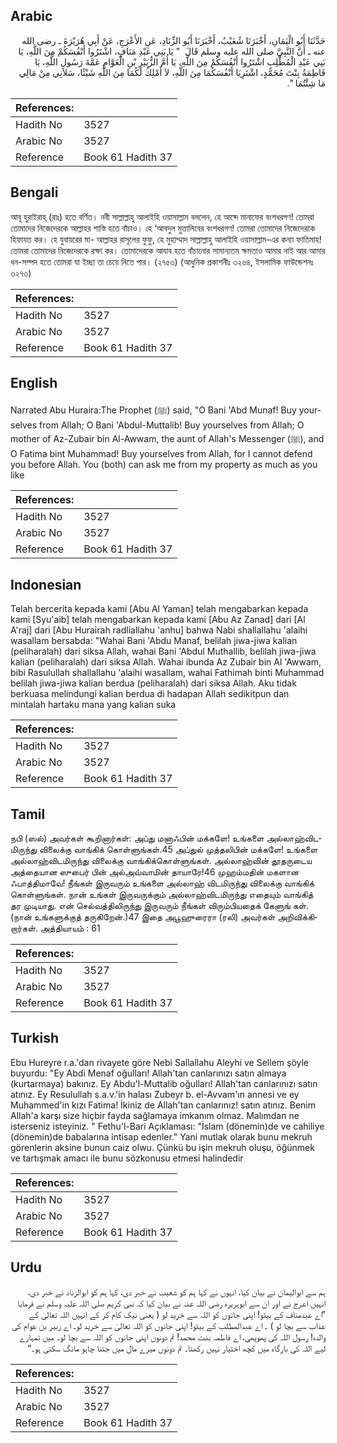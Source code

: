## Arabic

<div dir="rtl" lang="ar" style={{fontSize:'larger',backgroundColor:'#f8f9fa',padding:20}}>حَدَّثَنَا أَبُو الْيَمَانِ، أَخْبَرَنَا شُعَيْبٌ، أَخْبَرَنَا أَبُو الزِّنَادِ، عَنِ الأَعْرَجِ، عَنْ أَبِي هُرَيْرَةَ ـ رضى الله عنه ـ أَنَّ النَّبِيَّ صلى الله عليه وسلم قَالَ ‏ "‏ يَا بَنِي عَبْدِ مَنَافٍ، اشْتَرُوا أَنْفُسَكُمْ مِنَ اللَّهِ، يَا بَنِي عَبْدِ الْمُطَّلِبِ اشْتَرُوا أَنْفُسَكُمْ مِنَ اللَّهِ، يَا أُمَّ الزُّبَيْرِ بْنِ الْعَوَّامِ عَمَّةَ رَسُولِ اللَّهِ، يَا فَاطِمَةُ بِنْتَ مُحَمَّدٍ، اشْتَرِيَا أَنْفُسَكُمَا مِنَ اللَّهِ، لاَ أَمْلِكُ لَكُمَا مِنَ اللَّهِ شَيْئًا، سَلاَنِي مِنْ مَالِي مَا شِئْتُمَا ‏"‏‏.‏</div><div style={{backgroundColor:'#f8f9fa',padding:20, marginBottom: 10}}><table>
        <thead>
          <tr>
            <th>References:</th>
            <th></th>
          </tr>
        </thead>
        <tbody><tr><td>Hadith No</td><td>3527</td></tr><tr><td>Arabic No</td><td>3527</td></tr><tr><td>Reference</td><td>Book 61 Hadith 37</td></tr></tbody></table></div>

## Bengali

<div dir="ltr" lang="bn" style={{fontSize:'larger',backgroundColor:'#f8f9fa',padding:20}}>আবূ হুরাইরাহ্ (রাঃ) হতে বর্ণিত। নবী সাল্লাল্লাহু আলাইহি ওয়াসাল্লাম বললেন, হে আব্দে মানাফের বংশধরগণ! তোমরা তোমাদের নিজেদেরকে আল্লাহর শাস্তি হতে বাঁচাও। হে ‘আবদুল মুত্তালিবের বংশধরগণ! তোমরা তোমাদের নিজেদেরকে হিফাযত কর। হে যুবায়রের মা- আল্লাহর রাসূলের ফুফু, হে মুহাম্মাদ সাল্লাল্লাহু আলাইহি ওয়াসাল্লাম-এর কন্যা ফাতিমাহ! তোমরা তোমাদের নিজেদেরকে রক্ষা কর। তোমাদেরকে আযাব হতে বাঁচানোর সামান্যতম ক্ষমতাও আমার নাই আর আমার ধন-সম্পদ হতে তোমরা যা ইচ্ছা তা চেয়ে নিতে পার। (২৭৫৩) (আধুনিক প্রকাশনীঃ ৩২৬৪, ইসলামিক ফাউন্ডেশনঃ ৩২৭৩)</div><div style={{backgroundColor:'#f8f9fa',padding:20, marginBottom: 10}}><table>
        <thead>
          <tr>
            <th>References:</th>
            <th></th>
          </tr>
        </thead>
        <tbody><tr><td>Hadith No</td><td>3527</td></tr><tr><td>Arabic No</td><td>3527</td></tr><tr><td>Reference</td><td>Book 61 Hadith 37</td></tr></tbody></table></div>

## English

<div dir="ltr" lang="en" style={{fontSize:'larger',backgroundColor:'#f8f9fa',padding:20}}>Narrated Abu Huraira:The Prophet (ﷺ) said, "O Bani 'Abd Munaf! Buy yourselves from Allah; O Bani 'Abdul-Muttalib! Buy yourselves from Allah; O mother of Az-Zubair bin Al-Awwam, the aunt of Allah's Messenger (ﷺ), and O Fatima bint Muhammad! Buy yourselves from Allah, for I cannot defend you before Allah. You (both) can ask me from my property as much as you like</div><div style={{backgroundColor:'#f8f9fa',padding:20, marginBottom: 10}}><table>
        <thead>
          <tr>
            <th>References:</th>
            <th></th>
          </tr>
        </thead>
        <tbody><tr><td>Hadith No</td><td>3527</td></tr><tr><td>Arabic No</td><td>3527</td></tr><tr><td>Reference</td><td>Book 61 Hadith 37</td></tr></tbody></table></div>

## Indonesian

<div dir="ltr" lang="id" style={{fontSize:'larger',backgroundColor:'#f8f9fa',padding:20}}>Telah bercerita kepada kami [Abu Al Yaman] telah mengabarkan kepada kami [Syu'aib] telah mengabarkan kepada kami [Abu Az Zanad] dari [Al A'raj] dari [Abu Hurairah radliallahu 'anhu] bahwa Nabi shallallahu 'alaihi wasallam bersabda: "Wahai Bani 'Abdu Manaf, belilah jiwa-jiwa kalian (peliharalah) dari siksa Allah, wahai Bani 'Abdul Muthallib, belilah jiwa-jiwa kalian (peliharalah) dari siksa Allah. Wahai ibunda Az Zubair bin Al 'Awwam, bibi Rasulullah shallallahu 'alaihi wasallam, wahai Fathimah binti Muhammad belilah jiwa-jiwa kalian berdua (peliharalah) dari siksa Allah. Aku tidak berkuasa melindungi kalian berdua di hadapan Allah sedikitpun dan mintalah hartaku mana yang kalian suka</div><div style={{backgroundColor:'#f8f9fa',padding:20, marginBottom: 10}}><table>
        <thead>
          <tr>
            <th>References:</th>
            <th></th>
          </tr>
        </thead>
        <tbody><tr><td>Hadith No</td><td>3527</td></tr><tr><td>Arabic No</td><td>3527</td></tr><tr><td>Reference</td><td>Book 61 Hadith 37</td></tr></tbody></table></div>

## Tamil

<div dir="ltr" lang="ta" style={{fontSize:'larger',backgroundColor:'#f8f9fa',padding:20}}>நபி (ஸல்) அவர்கள் கூறினார்கள்: அப்து மனாஃபின் மக்களே! உங்களை அல்லாஹ்விடமிருந்து விலைக்கு வாங்கிக் கொள்ளுங்கள்.45 அப்துல் முத்தலிபின் மக்களே! உங்களை அல்லாஹ்விடமிருந்து விலைக்கு வாங்கிக்கொள்ளுங்கள். அல்லாஹ்வின் தூதருடைய அத்தையான ஸுபைர் பின் அல்அவ்வாமின் தாயாரே!46 முஹம்மதின் மகளான ஃபாத்திமாவே! நீங்கள் இருவரும் உங்களை அல்லாஹ் விடமிருந்து விலைக்கு வாங்கிக் கொள்ளுங்கள். நான் உங்கள் இருவருக்கும் அல்லாஹ்விடமிருந்து எதையும் வாங்கித் தர முடியாது. என் செல்வத்திலிருந்து இருவரும் நீங்கள் விரும்பியதைக் கேளுங் கள். (நான் உங்களுக்குத் தருகிறேன்.)47 இதை அபூஹுரைரா (ரலி) அவர்கள் அறிவிக்கிறார்கள். அத்தியாயம் : 61</div><div style={{backgroundColor:'#f8f9fa',padding:20, marginBottom: 10}}><table>
        <thead>
          <tr>
            <th>References:</th>
            <th></th>
          </tr>
        </thead>
        <tbody><tr><td>Hadith No</td><td>3527</td></tr><tr><td>Arabic No</td><td>3527</td></tr><tr><td>Reference</td><td>Book 61 Hadith 37</td></tr></tbody></table></div>

## Turkish

<div dir="ltr" lang="tr" style={{fontSize:'larger',backgroundColor:'#f8f9fa',padding:20}}>Ebu Hureyre r.a.'dan rivayete göre Nebi Sallallahu Aleyhi ve Sellem şöyle buyurdu: "Ey Abdi Menaf oğulları! Allah'tan canlarınızı satın almaya (kurtarmaya) bakınız. Ey Abdu'l-Muttalib oğulları! Allah'tan canlarınızı satın atınız. Ey Resulullah s.a.v.'in halası Zubeyr b. el-Avvam'ın annesi ve ey Muhammed'in kızı Fatima! İkiniz de Allah'tan canlarınız! satın atınız. Benim Allah'a karşı size hiçbir fayda sağlamaya imkanım olmaz. Malımdan ne isterseniz isteyiniz. " Fethu'l-Bari Açıklaması: "İslam (dönemin)de ve cahiliye (dönemin)de babalarına intisap edenler." Yani mutlak olarak bunu mekruh görenlerin aksine bunun caiz olwu. Çünkü bu işin mekruh oluşu, öğünmek ve tartışmak amacı ile bunu sözkonusu etmesi halindedir</div><div style={{backgroundColor:'#f8f9fa',padding:20, marginBottom: 10}}><table>
        <thead>
          <tr>
            <th>References:</th>
            <th></th>
          </tr>
        </thead>
        <tbody><tr><td>Hadith No</td><td>3527</td></tr><tr><td>Arabic No</td><td>3527</td></tr><tr><td>Reference</td><td>Book 61 Hadith 37</td></tr></tbody></table></div>

## Urdu

<div dir="rtl" lang="ur" style={{fontSize:'larger',backgroundColor:'#f8f9fa',padding:20}}>ہم سے ابوالیمان نے بیان کیا، انہوں نے کہا ہم کو شعیب نے خبر دی، کہا ہم کو ابوالزناد نے خبر دی، انہیں اعرج نے اور ان سے ابوہریرہ رضی اللہ عنہ نے بیان کیا کہ نبی کریم صلی اللہ علیہ وسلم نے فرمایا ”اے عبدمناف کے بیٹو! اپنی جانوں کو اللہ سے خرید لو ( یعنی نیک کام کر کے انہیں اللہ تعالیٰ کے عذاب سے بچا لو ) ۔ اے عبدالمطلب کے بیٹو! اپنی جانوں کو اللہ تعالیٰ سے خرید لو۔ اے زبیر بن عوام کی والدہ! رسول اللہ کی پھوپھی، اے فاطمہ بنت محمد! تم دونوں اپنی جانوں کو اللہ سے بچا لو۔ میں تمہارے لیے اللہ کی بارگاہ میں کچھ اختیار نہیں رکھتا۔ تم دونوں میرے مال میں جتنا چاہو مانگ سکتی ہو۔“</div><div style={{backgroundColor:'#f8f9fa',padding:20, marginBottom: 10}}><table>
        <thead>
          <tr>
            <th>References:</th>
            <th></th>
          </tr>
        </thead>
        <tbody><tr><td>Hadith No</td><td>3527</td></tr><tr><td>Arabic No</td><td>3527</td></tr><tr><td>Reference</td><td>Book 61 Hadith 37</td></tr></tbody></table></div>